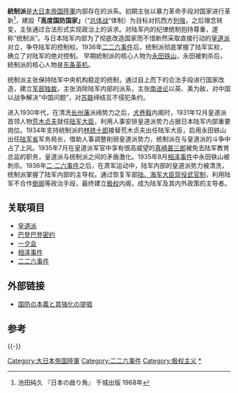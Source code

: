 '''統制派'''是[[大日本帝国陸軍|大日本帝国陸軍]]内部存在的派系。初期主张以暴力革命手段对国家进行革新<ref>池田純久 『日本の曲り角』 千城出版 1968年</ref>，建設'''「高度国防国家」'''（“[[总体战|总体战]]”体制）为目标对抗西方[[列強|列強]]，之后理念转变，主张通过合法形式实现政治上的诉求。对陆军内的纪律统制抱持尊重，遂称“统制派”。与日本陆军内部为了彻底改造国家而不惜断然采取直接行动的[[皇道派|皇道派]]对立，争夺陆军的控制权。1936年[[二二六事件|二二六事件]]后，统制派彻底掌握了陆军实权，确立了对陆军的绝对控制。
早期統制派的核心人物为[[永田铁山|永田铁山]]，永田被刺杀后，統制派的核心人物是[[东条英机|东条英机]]。

统制派主张保持陆军中央机构稳定的统制，通过自上而下的合法手段进行国家改造，建立[[军国主义|军部独裁]]，主张消除陆军内部的派系，主张[[南進政策|南进论]]以英、美为敌，对中国以战争解决“中国问题”，对[[苏联|苏联]]缔结互不侵犯条约。

进入1930年代，在清洗[[长州藩|长州藩]]派阀势力之后，[[犬养毅|犬养毅]]内阁时，1931年12月皇道派首领人物[[荒木贞夫|荒木贞夫]]就任[[陆军大臣|陆军大臣]]，利用人事安排皇道派势力占据日本陆军内部重要岗位。1934年支持统制派的[[林铣十郎|林铣十郎]]接替荒木贞夫出任陆军大臣，启用永田铁山出任[[陆军省|陆军省]]军务局长，借助人事调整削弱皇道派势力，统制派在与皇道派的斗争中占了上风。1935年7月在皇道派军官中享有很高威望的[[真崎甚三郎|真崎甚三郎]]被免去陆军教育总监的职务，皇道派与统制派之间的矛盾激化。1935年8月[[相泽事件|相泽事件]]中永田铁山被刺杀。1936年[[二·二六事件|二·二六事件]]之后，在肃军运动中，陆军内部的皇道派势力被清洗，统制派掌握了陆军内部的主导权。通过恢复军部[[陆海军大臣现役武官制|陆、海军大臣现役武官制]]，利用陆军不合作[[倒阁|倒阁]]等政治手段，最终建立[[極權主義|极权]]内阁，成为陆军及其内外政策的主导者。

== 关联項目 ==
* [[皇道派|皇道派]]
* [[巴登巴登密约|巴登巴登密约]]
* [[一夕会|一夕会]]
* [[相泽事件|相泽事件]]
* [[二二六事件|二二六事件]]

== 外部链接 ==
*[http://teikoku.xxxxxxxx.jp/1934_kokubo.htm 国防の本義と其強化の提唱] {{Wayback|url=http://teikoku.xxxxxxxx.jp/1934_kokubo.htm |date=20140222155226 }}

== 参考 ==
<references />

{{-}}
{{226}}

[[Category:大日本帝国陸軍|Category:大日本帝国陸軍]]
[[Category:二二六事件|Category:二二六事件]]
[[Category:极权主义|Category:极权主义]]
[[Category:統制派|*]]